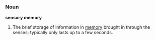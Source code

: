 ===Noun===

'''sensory memory'''

#The brief storage of information in [[memory]] brought in through the senses; typically only lasts up to a few seconds.